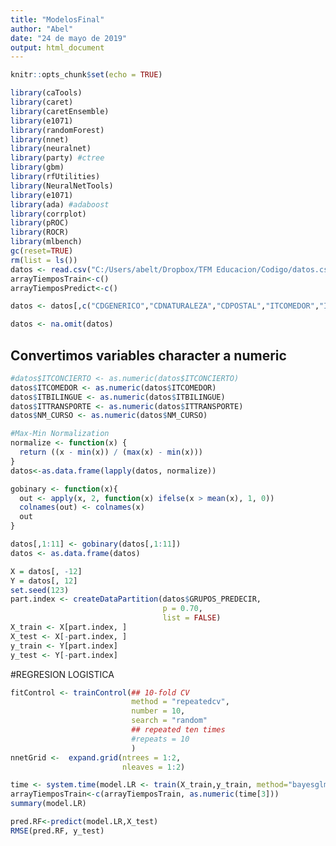 ```yaml
---
title: "ModelosFinal"
author: "Abel"
date: "24 de mayo de 2019"
output: html_document
---
```


```r
knitr::opts_chunk$set(echo = TRUE)
```

```r
library(caTools)
library(caret)
library(caretEnsemble)
library(e1071)
library(randomForest)
library(nnet)
library(neuralnet)
library(party) #ctree
library(gbm)
library(rfUtilities)
library(NeuralNetTools)
library(e1071)
library(ada) #adaboost
library(corrplot)
library(pROC)
library(ROCR) 
library(mlbench)
gc(reset=TRUE)
rm(list = ls())
datos <- read.csv("C:/Users/abelt/Dropbox/TFM Educacion/Codigo/datos.csv")
arrayTiemposTrain<-c()
arrayTiemposPredict<-c()
```

```r

datos <- datos[,c("CDGENERICO","CDNATURALEZA","CDPOSTAL","ITCOMEDOR","ITTRANSPORTE","ITBILINGUE","CD_NIVEL","NM_CURSO","NM_ALUMNOS","NM_UNIDADES","RATIO","GRUPOS_PREDECIR")]

datos <- na.omit(datos)

```

## Convertimos variables character a numeric
```r
#datos$ITCONCIERTO <- as.numeric(datos$ITCONCIERTO)
datos$ITCOMEDOR <- as.numeric(datos$ITCOMEDOR)
datos$ITBILINGUE <- as.numeric(datos$ITBILINGUE)
datos$ITTRANSPORTE <- as.numeric(datos$ITTRANSPORTE)
datos$NM_CURSO <- as.numeric(datos$NM_CURSO)

```

```r
#Max-Min Normalization
normalize <- function(x) {
  return ((x - min(x)) / (max(x) - min(x)))
}
datos<-as.data.frame(lapply(datos, normalize))
```


```r
gobinary <- function(x){
  out <- apply(x, 2, function(x) ifelse(x > mean(x), 1, 0))
  colnames(out) <- colnames(x)
  out
}
```
```r
datos[,1:11] <- gobinary(datos[,1:11])
datos <- as.data.frame(datos)
```

```r
X = datos[, -12]
Y = datos[, 12]
set.seed(123)
part.index <- createDataPartition(datos$GRUPOS_PREDECIR, 
                                  p = 0.70,                         
                                  list = FALSE)
X_train <- X[part.index, ]
X_test <- X[-part.index, ]
y_train <- Y[part.index]
y_test <- Y[-part.index]
```

#REGRESION LOGISTICA
```r
fitControl <- trainControl(## 10-fold CV
                           method = "repeatedcv",
                           number = 10,
                           search = "random"
                           ## repeated ten times
                           #repeats = 10
                           )
nnetGrid <-  expand.grid(ntrees = 1:2,
                         nleaves = 1:2)

time <- system.time(model.LR <- train(X_train,y_train, method="bayesglm", family="binomial", trControl = fitControl,tuneLength = 5))
arrayTiemposTrain<-c(arrayTiemposTrain, as.numeric(time[3]))
summary(model.LR)
```
```r
pred.RF<-predict(model.LR,X_test)
RMSE(pred.RF, y_test)
```


